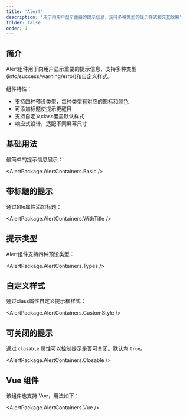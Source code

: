 ```yaml
---
title: 'Alert'
description: '用于向用户显示重要的提示信息，支持多种类型的提示样式和交互效果'
folder: false
order: 1
---
```



## 简介

Alert组件用于向用户显示重要的提示信息，支持多种类型(info/success/warning/error)和自定义样式。

组件特性：

- 支持四种预设类型，每种类型有对应的图标和颜色
- 可添加标题使提示更醒目
- 支持自定义class覆盖默认样式
- 响应式设计，适配不同屏幕尺寸

## 基础用法

最简单的提示信息展示：

<AlertPackage.AlertContainers.Basic />

## 带标题的提示

通过title属性添加标题：

<AlertPackage.AlertContainers.WithTitle />

## 提示类型

Alert组件支持四种预设类型：

<AlertPackage.AlertContainers.Types />

## 自定义样式

通过class属性自定义提示框样式：

<AlertPackage.AlertContainers.CustomStyle />

## 可关闭的提示

通过 `closable` 属性可以控制提示是否可关闭。默认为 `true`。

<AlertPackage.AlertContainers.Closable />

## Vue 组件

该组件也支持 Vue，用法如下：

<AlertPackage.AlertContainers.Vue />
